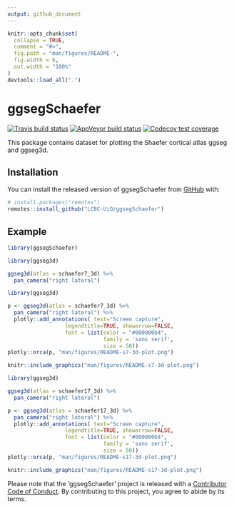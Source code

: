 ```yaml
---
output: github_document
---
```


<!-- README.md is generated from README.Rmd. Please edit that file -->

```r
knitr::opts_chunk$set(
  collapse = TRUE,
  comment = "#>",
  fig.path = "man/figures/README-",
  fig.width = 6,
  out.width = "100%"
)
devtools::load_all(".")
```

# ggsegSchaefer

<!-- badges: start -->
[![Travis build status](https://travis-ci.com/LCBC-UiO/ggsegSchaefer.svg?branch=master)](https://travis-ci.com/LCBC-UiO/ggsegSchaefer)
[![AppVeyor build status](https://ci.appveyor.com/api/projects/status/github/LCBC-UiO/ggsegSchaefer?branch=master&svg=true)](https://ci.appveyor.com/project/LCBC-UiO/ggsegSchaefer)
[![Codecov test coverage](https://codecov.io/gh/LCBC-UiO/ggsegSchaefer/branch/master/graph/badge.svg)](https://codecov.io/gh/LCBC-UiO/ggsegSchaefer?branch=master)
<!-- badges: end -->

This package contains dataset for plotting the Shaefer cortical atlas ggseg and ggseg3d. 

## Installation

You can install the released version of ggsegSchaefer from [GitHub](https://github.com/) with:

``` r
# install.packages("remotes")
remotes::install_github("LCBC-UiO/ggsegSchaefer")
```

## Example

```r
library(ggsegSchaefer)
```

<!-- ```{r, fig.height=10} -->
<!-- library(ggseg) -->

<!-- ggseg(atlas = schaefer, mapping = aes(fill = region)) + -->
<!--   scale_fill_brain("schaefer", package = "ggsegShaefer") + -->
<!--   theme(legend.position = "bottom", -->
<!--         legend.text = element_text(size = 7)) + -->
<!--   guides(fill = guide_legend(ncol = 2)) -->

<!-- ``` -->

```r
library(ggseg3d)

ggseg3d(atlas = schaefer7_3d) %>% 
  pan_camera("right lateral")
```

```r
library(ggseg3d)

p <- ggseg3d(atlas = schaefer7_3d) %>%
  pan_camera("right lateral") %>%
  plotly::add_annotations( text="Screen capture",
                  legendtitle=TRUE, showarrow=FALSE,
                  font = list(color = "#000000b4",
                              family = 'sans serif',
                              size = 50))
plotly::orca(p, "man/figures/README-s7-3d-plot.png")
```

```r
knitr::include_graphics("man/figures/README-s7-3d-plot.png")
```


```r
library(ggseg3d)

ggseg3d(atlas = schaefer17_3d) %>% 
  pan_camera("right lateral")
```

```r
p <- ggseg3d(atlas = schaefer17_3d) %>%
  pan_camera("right lateral") %>%
  plotly::add_annotations( text="Screen capture",
                  legendtitle=TRUE, showarrow=FALSE,
                  font = list(color = "#000000b4",
                              family = 'sans serif',
                              size = 50))
plotly::orca(p, "man/figures/README-s17-3d-plot.png")
```

```r
knitr::include_graphics("man/figures/README-s17-3d-plot.png")
```

Please note that the 'ggsegSchaefer' project is released with a
[Contributor Code of Conduct](CODE_OF_CONDUCT.md).
By contributing to this project, you agree to abide by its terms.
